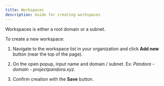 ```yaml
---
title: Workspaces
description: Guide for creating workspaces
---
```


<PageDescription>

Workspaces is either a root domain or a subnet.

</PageDescription>

To create a new workspace:

1. Navigate to the workspace list in your organization and click **Add new** button (near the top of the page).

2. On the open popup, input name and domain / subnet. Ex: _Pandora - domain - projectpandora.xyz_.

3. Confirm creation with the **Save** button.
